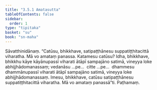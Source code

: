 ```yaml
---
title: "3.5.1 Amatasutta"
tableOfContents: false
sidebar:
  order: 1
type: "tipitaka"
basket: "su"
book: "sn-maha"
---
```



<DynamicBreadcrumb />

<Division number="407" book="sn-maha">

<Paragraph number="939" book="sn-maha">
Sāvatthinidānaṃ. “Catūsu, bhikkhave, satipaṭṭhānesu suppatiṭṭhitacittā viharatha. Mā vo amataṃ panassa. Katamesu catūsu? Idha, bhikkhave, bhikkhu kāye kāyānupassī viharati ātāpī sampajāno satimā, vineyya loke abhijjhādomanassaṃ; vedanāsu …pe…  citte …pe…  dhammesu dhammānupassī viharati ātāpī sampajāno satimā, vineyya loke abhijjhādomanassaṃ. Imesu, bhikkhave, catūsu satipaṭṭhānesu suppatiṭṭhitacittā viharatha. Mā vo amataṃ panassā”ti.

</Paragraph>
</Division>

<Paragraph number="940" type="center" book="sn-maha">
Paṭhamaṃ.
</Paragraph>